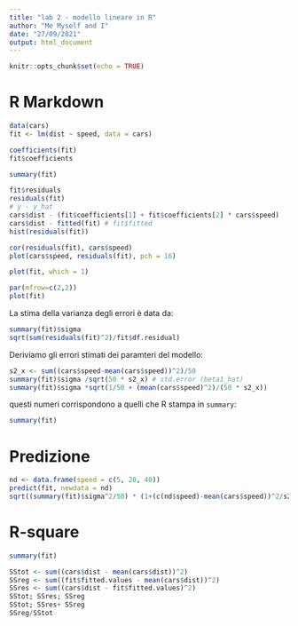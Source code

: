```yaml
---
title: "lab 2 - modello lineare in R"
author: "Me Myself and I"
date: "27/09/2021"
output: html_document
---
```


```r
knitr::opts_chunk$set(echo = TRUE)
```

# R Markdown

```r
data(cars)
fit <- lm(dist ~ speed, data = cars)
```

```r
coefficients(fit)
fit$coefficients
```

```r
summary(fit)
```

```r
fit$residuals
residuals(fit)
# y - y_hat 
cars$dist - (fit$coefficients[1] + fit$coefficients[2] * cars$speed)
cars$dist - fitted(fit) # fit$fitted
hist(residuals(fit))
```

```r
cor(residuals(fit), cars$speed)
plot(cars$speed, residuals(fit), pch = 16)
```

```r
plot(fit, which = 1)
```


```r
par(mfrow=c(2,2))
plot(fit)
```


La stima della varianza degli errori è data da: 

```r
summary(fit)$sigma
sqrt(sum(residuals(fit)^2)/fit$df.residual)
```

Deriviamo gli errori stimati dei paramteri del modello: 

```r
s2_x <- sum((cars$speed-mean(cars$speed))^2)/50
summary(fit)$sigma /sqrt(50 * s2_x) # std.error (beta1_hat) 
summary(fit)$sigma *sqrt(1/50 + (mean(cars$speed)^2)/(50 * s2_x)) 
```

questi numeri corrispondono a quelli che R stampa in `summary`: 

```r
summary(fit)
```

# Predizione 

```r
nd <- data.frame(speed = c(5, 20, 40))
predict(fit, newdata = nd)
sqrt((summary(fit)$sigma^2/50) * (1+(c(nd$speed)-mean(cars$speed))^2/s2_x))
```

# R-square 

```r
summary(fit)
```


```r
SStot <- sum((cars$dist - mean(cars$dist))^2)
SSreg <- sum((fit$fitted.values - mean(cars$dist))^2)
SSres <- sum((cars$dist - fit$fitted.values)^2)
SStot; SSres; SSreg
SStot; SSres+ SSreg
SSreg/SStot
```



